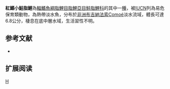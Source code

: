 {{Speciesbox 
| genus = Micralestes
| species = comoensis
| status = VU
| status_system = IUCN3.1
| authority =  [[Poll|Poll]] & [[Roman|Roman]], 1967
| synonyms = 
}}
'''紅鰭小鮭脂鯉'''為[[輻鰭魚綱|輻鰭魚綱]][[脂鯉目|脂鯉目]][[脂鯉亞目|脂鯉亞目]][[鮭脂鯉科|鮭脂鯉科]]的其中一[[種|種]]，被[[IUCN|IUCN]]列為易危保育類動物，為熱帶淡水魚，分布於[[非洲|非洲]][[布吉納法索|布吉納法索]]Comoé淡水流域，體長可達6.8公分，棲息在底中層水域，生活習性不明。

==参考文献==
{{refbegin}}
*{{FishBase_species|genus=Micralestes|species=comoensis|year=2014|month=1}}
{{refend}}

== 扩展阅读 ==
{{refbegin}}
{{wikispecies-inline|Micralestes comoensis |紅鰭小鮭脂鯉}}
{{refend}}

{{Taxonbar|from=Q3023162}}

[[Category:小鮭脂鯉屬|H]]


{{魚類小作品}}
